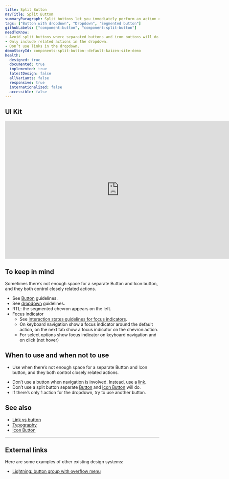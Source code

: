 ```yaml
---
title: Split Button
navTitle: Split Button
summaryParagraph: Split buttons let you immediately perform an action or choose additional options from a dropdown.
tags: ["Button with dropdown", "Dropdown", "Segmented button"]
githubLabels: ["component:button", "component:split-button"]
needToKnow:
- Avoid split buttons where separated buttons and icon buttons will do.
- Only include related actions in the dropdown.
- Don’t use links in the dropdown.
demoStoryId: components-split-button--default-kaizen-site-demo
health:
  designed: true
  documented: true
  implemented: true
  latestDesign: false
  allVariants: false
  responsive: true
  internationalized: false
  accessible: false
---
```



## UI Kit

<iframe style="border: none;" width="744" height="450" src="https://www.figma.com/embed?embed_host=share&url=https%3A%2F%2Fwww.figma.com%2Ffile%2FeZKEE5kXbEMY3lx84oz8iN%2F%25E2%259D%25A4%25EF%25B8%258F-UI-Kit-Heart%3Fnode-id%3D14512%253A404" allowfullscreen></iframe>

## To keep in mind

Sometimes there’s not enough space for a separate Button and Icon button, and they both control closely related actions.

*   See [Button](/components/button) guidelines.
*   See [dropdown](/components/dropdown) guidelines.
*   RTL: the segmented chevron appears on the left.
*   Focus indicator
    *   See [Interaction states guidelines for focus indicators](/guidelines/interaction-states#focus-indicator).
    *   On keyboard navigation show a focus indicator around the default action, on the next tab show a focus indicator on the chevron action.
    *   For select options show focus indicator on keyboard navigation and on click (not hover)

## When to use and when not to use

<WhenToUseAndWhenNotToUse>
<WhenToUse>

*   Use when there’s not enough space for a separate Button and Icon button, and they both control closely related actions.

</WhenToUse>
<WhenNotToUse>

*   Don’t use a button when navigation is involved. Instead, use a [link](/guidelines/links-vs-buttons).
*   Don’t use a split button separate [Button](/components/button) and [Icon Button](/components/icon-button) will do.
*   If there’s only 1 action for the dropdown, try to use another button.

</WhenNotToUse>
</WhenToUseAndWhenNotToUse>

## See also

*   [Link vs button](/components/icon-button)
*   [Typography](/guidelines/typography)
*   [Icon Button](/components/icon-button)

---

## External links

Here are some examples of other existing design systems:

- [Lightning: button group with overflow menu](https://www.lightningdesignsystem.com/components/button-groups/#With-Overflow-Menu)
